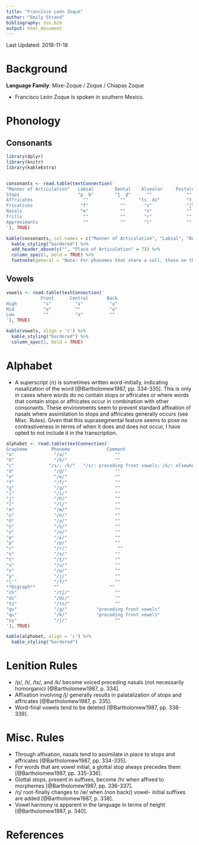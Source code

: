```yaml
---
title: "Francisco León Zoque"
author: "Emily Strand"
bibliography: zos.bib
output: html_document
---
```


Last Updated: 2019-11-18

# Background

**Language Family**: Mixe-Zoque / Zoque / Chiapas Zoque

* Francisco León Zoque is spoken in southern Mexico.

# Phonology

## Consonants

```r

library(dplyr)
library(knitr)
library(kableExtra)


consonants <- read.table(textConnection('
"Manner of Articulation"   Labial        Dental    Alveolar     Postalveolar     Palatal     Velar      Glottal    
Stops                      "p  b"        "t̪  d̪"      ""             ""             ""       "k  ɡ"        "ʔ"
Affricates                   ""            ""     "ts  dz"          "tʃ"           ""         ""          ""
Fricatives                  "f"            ""       "s"             "ʃ"            ""         ""          "h"
Nasals                      "m"            ""       "n"             ""             "ɲ"        "ŋ"         ""
Trills                       ""            ""       "r"             ""             ""         ""          ""
Approximants                 ""            ""       "l"             ""             "j"        "w"         ""
'), TRUE)

kable(consonants, col.names = c("Manner of Articulation", "Labial", "Dental", "Alveolar", "Postalveolar", "Palatal", "Velar", "Glottal"), align = 'c') %>%
  kable_styling("bordered") %>%
  add_header_above(c("", "Place of Articulation" = 7)) %>%
  column_spec(1, bold = TRUE) %>%
  footnote(general = "Note: For phonemes that share a cell, those on the left are voiceless and those on the right are voiced.", general_title = "")
```

## Vowels

```r

vowels <- read.table(textConnection('
             Front      Central       Back
High          "i"         "ɨ"          "u"
Mid           "e"         ""           "o"
Low           ""          "a"          ""
'), TRUE)

kable(vowels, align = 'c') %>%
  kable_styling("bordered") %>%
  column_spec(1, bold = TRUE)
```  

# Alphabet

* A superscript ⟨n⟩ is sometimes written word-initially, indicating nasalization of the word [@Bartholomew1987, pp. 334-335]. This is only in cases where words do no contain stops or affricates or where words that contain stops or affricates occur in combination with other consonants. These environments seem to prevent standard affixation of nasals where assimilation to stops and affricates generally occurs (see Misc. Rules). Given that this suprasegmental feature seems to pose no contrastiveness in terms of when it does and does not occur, I have opted to not include it in the transcription.

```r

alphabet <- read.table(textConnection('
Grapheme         Phoneme              Comment
"a"               "/a/"                  ""
"b"               "/b/"                  ""
"c"             "/s/; /k/"   "/s/: preceding front vowels; /k/: elsewhere"
"d"               "/d̪/"                  ""
"e"               "/e/"                  ""
"f"               "/f/"                  ""
"g"               "/ɡ/"                  ""
"i"               "/i/"                  ""
"j"               "/h/"                  ""
"l"               "/l/"                  ""
"m"               "/m/"                  ""
"n"               "/n/"                  ""
"ñ"               "/ɲ/"                  ""
"ṉ"               "/ŋ/"                  ""
"o"               "/o/"                  ""
"ø"               "/ɨ/"                  ""
"p"               "/p/"                  ""
"r"               "/r/"                   ""
"s"               "/s/"                  ""
"t"               "/t̪/"                  ""
"u"               "/u/"                  ""
"v"               "/w/"                  ""
"y"               "/j/"                  ""
"\'"              "/ʔ/"                  ""
**Digraph**       ""                   ""
"ch"              "/tʃ/"                 ""
"dz"              "/dz/"                 ""
"tz"              "/ts/"                 ""
"gu"              "/ɡ/"           "preceding front vowels"
"qu"              "/k/"           "preceding front vowels"
"sy"              "/ʃ/"                  ""
'), TRUE)

kable(alphabet, align = 'c') %>%
  kable_styling("bordered")
```

# Lenition Rules

* /p/, /t/, /ts/, and /k/ become voiced preceding nasals (not necessarily homorganic) [@Bartholomew1987, p. 334].
* Affixation involving /j/ generally results in palatalization of stops and affricates [@Bartholomew1987, p. 335].
* Word-final vowels tend to be deleted [@Bartholomew1987, pp. 338-339].

# Misc. Rules

* Through affixation, nasals tend to assimilate in place to stops and affricates [@Bartholomew1987, pp. 334-335].
* For words that are vowel initial, a glottal stop always precedes them [@Bartholomew1987, pp. 335-336].
* Glottal stops, present in suffixes, become /h/ when affixed to morphemes [@Bartholomew1987, pp. 336-337].
* /ŋ/ root-finally changes to /w/ when (non back() vowel- initial suffixes are added [@Bartholomew1987, p. 338].
* Vowel harmony is apparent in the language in terms of height [@Bartholomew1987, p. 340].

# References
